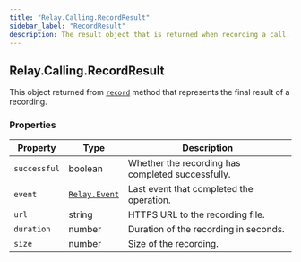 ```yaml
---
title: "Relay.Calling.RecordResult"
sidebar_label: "RecordResult"
description: The result object that is returned when recording a call.
---
```


[record]: /sdks/realtime-sdk/v2/language/python/calling/call#record
[relay-event]: /sdks/realtime-sdk/v2/language/python/event

## Relay.Calling.RecordResult

This object returned from [`record`][record] method that represents the final result of a recording.

### Properties

| Property | Type | Description |
| -------- | ---- | ----------- |
| `successful` | boolean | Whether the recording has completed successfully. |
| `event` | [`Relay.Event`][relay-event] | Last event that completed the operation. |
| `url` | string | HTTPS URL to the recording file. |
| `duration` | number | Duration of the recording in seconds. |
| `size` | number | Size of the recording. |